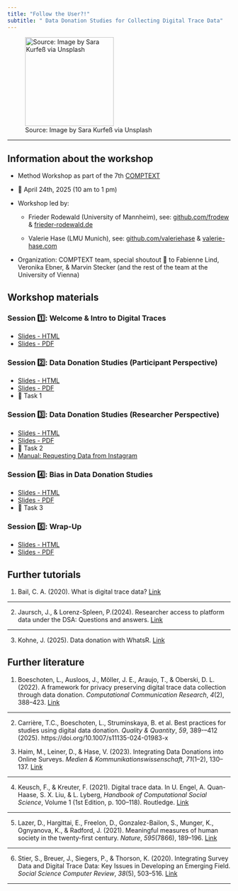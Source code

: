 ```yaml
---
title: "Follow the User?!"
subtitle: " Data Donation Studies for Collecting Digital Trace Data"
---
```


![Source: Image by Sara Kurfeß via Unsplash](images/social-media.jpg){fig-alt="image of smartphone" fig-align="center" width="200"}

<hr>

## Information about the workshop

-   Method Workshop as part of the 7th [COMPTEXT](https://www.comptextconference.org/)

-   📅 April 24th, 2025 (10 am to 1 pm)

-   Workshop led by:

    -   Frieder Rodewald (University of Mannheim), see: [github.com/frodew](https://github.com/frodew) & [frieder-rodewald.de](https://frieder-rodewald.de/)

    -   Valerie Hase (LMU Munich), see: [github.com/valeriehase](https://github.com/valeriehase) & [valerie-hase.com](https://valerie-hase.com/)

-   Organization: COMPTEXT team, special shoutout 🙌 to Fabienne Lind, Veronika Ebner, & Marvin Stecker (and the rest of the team at the University of Vienna)

## Workshop materials

### Session 1️⃣: Welcome & Intro to Digital Traces

-   [Slides - HTML](docs/01-begrüssung.html)
-   [Slides - PDF](pdf/01-begrüssung.pdf)

### Session 2️⃣: Data Donation Studies (Participant Perspective)

-   [Slides - HTML](docs/03-einführung-datenspenden.html)
-   [Slides - PDF](pdf/03-einführung-datenspenden.pdf)
-   📢 Task 1

### Session 3️⃣: Data Donation Studies (Researcher Perspective)

-   [Slides - HTML](docs/04-study-user-perspective.html)
-   [Slides - PDF](pdf/04-study-user-perspective.pdf)
-   📢 Task 2
-   [Manual: Requesting Data from Instagram](pdf/04-anleitung-facebook.pdf)

### Session 4️⃣: Bias in Data Donation Studies

-   [Slides - HTML](docs/05-study-researcher-perspective.html)
-   [Slides - PDF](pdf/05-study-researcher-perspective.pdf)
-   📢 Task 3

### Session 5️⃣: Wrap-Up

-   [Slides - HTML](docs/06-wrap-up.html)
-   [Slides - PDF](pdf/06-wrap-up.pdf)

## Further tutorials

(1) Bail, C. A. (2020). What is digital trace data? [Link](https://sicss.io/overview/what-is-digital-trace-data)

<hr>

(2) Jaursch, J., & Lorenz-Spleen, P.(2024). Researcher access to platform data under the DSA: Questions and answers. [Link](https://reclaimingautonomyonline.notion.site/Researcher-access-to-platform-data-under-the-DSA-Questions-and-answers-8f7390f3ae6b4aa7ad53d53158ed257c)

<hr>

(3) Kohne, J. (2025). Data donation with WhatsR. [Link](https://github.com/gesiscss/DataDonationWorkshop2025LMU)

## Further literature

(1) Boeschoten, L., Ausloos, J., Möller, J. E., Araujo, T., & Oberski, D. L. (2022). A framework for privacy preserving digital trace data collection through data donation. *Computational Communication Research*, *4*(2), 388--423. [Link](https://doi.org/10.5117/CCR2022.2.002.BOES)

<hr>

(2) Carrière, T.C., Boeschoten, L., Struminskaya, B. et al. Best practices for studies using digital data donation. *Quality & Quantity*, *59*, 389-–412 (2025). https://doi.org/10.1007/s11135-024-01983-x

(3) Haim, M., Leiner, D., & Hase, V. (2023). Integrating Data Donations into Online Surveys. *Medien & Kommunikationswissenschaft*, *71*(1--2), 130--137. [Link](https://doi.org/10.5771/1615-634X-2023-1-2-130)

<hr>

(4) Keusch, F., & Kreuter, F. (2021). Digital trace data. In U. Engel, A. Quan-Haase, S. X. Liu, & L. Lyberg, *Handbook of Computational Social Science*, Volume 1 (1st Edition, p. 100--118). Routledge. [Link](https://doi.org/10.4324/9781003024583-8)

<hr>

(5) Lazer, D., Hargittai, E., Freelon, D., Gonzalez-Bailon, S., Munger, K., Ognyanova, K., & Radford, J. (2021). Meaningful measures of human society in the twenty-first century. *Nature*, *595*(7866), 189--196. [Link](https://doi.org/10.1038/s41586-021-03660-7)

<hr>

(6) Stier, S., Breuer, J., Siegers, P., & Thorson, K. (2020). Integrating Survey Data and Digital Trace Data: Key Issues in Developing an Emerging Field. *Social Science Computer Review*, *38*(5), 503--516. [Link](https://doi.org/10.1177/0894439319843669)

<hr>
